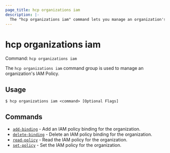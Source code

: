 ```yaml
---
page_title: hcp organizations iam
description: |-
  The "hcp organizations iam" command lets you manage an organization's IAM policy.
---
```


# hcp organizations iam

Command: `hcp organizations iam` 

The `hcp organizations iam` command group is used to manage an organization's
IAM Policy.

## Usage

```shell-session
$ hcp organizations iam <command> [Optional Flags]
```

## Commands

- [`add-binding`](/hcp/docs/cli/commands/organizations/iam/add-binding) - Add an IAM policy binding for the organization.
- [`delete-binding`](/hcp/docs/cli/commands/organizations/iam/delete-binding) - Delete an IAM policy binding for the organization.
- [`read-policy`](/hcp/docs/cli/commands/organizations/iam/read-policy) - Read the IAM policy for the organization.
- [`set-policy`](/hcp/docs/cli/commands/organizations/iam/set-policy) - Set the IAM policy for the organization.

